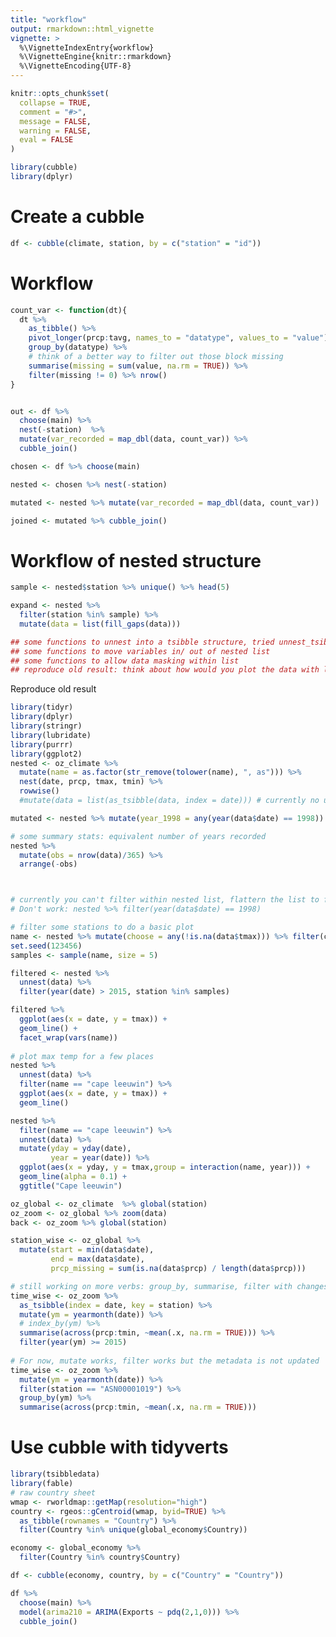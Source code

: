 ```yaml
---
title: "workflow"
output: rmarkdown::html_vignette
vignette: >
  %\VignetteIndexEntry{workflow}
  %\VignetteEngine{knitr::rmarkdown}
  %\VignetteEncoding{UTF-8}
---
```


```r
knitr::opts_chunk$set(
  collapse = TRUE,
  comment = "#>",
  message = FALSE, 
  warning = FALSE,
  eval = FALSE
)
```

```r
library(cubble)
library(dplyr)
```

# Create a cubble


```r
df <- cubble(climate, station, by = c("station" = "id"))
```

# Workflow

```r
count_var <- function(dt){
  dt %>% 
    as_tibble() %>% 
    pivot_longer(prcp:tavg, names_to = "datatype", values_to = "value") %>% 
    group_by(datatype) %>% 
    # think of a better way to filter out those block missing
    summarise(missing = sum(value, na.rm = TRUE)) %>% 
    filter(missing != 0) %>% nrow()
}


out <- df %>% 
  choose(main) %>% 
  nest(-station)  %>%
  mutate(var_recorded = map_dbl(data, count_var)) %>% 
  cubble_join()

chosen <- df %>% choose(main) 

nested <- chosen %>% nest(-station)  

mutated <- nested %>% mutate(var_recorded = map_dbl(data, count_var)) 

joined <- mutated %>% cubble_join()
```

# Workflow of nested structure

```r
sample <- nested$station %>% unique() %>% head(5)

expand <- nested %>% 
  filter(station %in% sample) %>% 
  mutate(data = list(fill_gaps(data)))

## some functions to unnest into a tsibble structure, tried unnest_tsibble/ unnest
## some functions to move variables in/ out of nested list
## some functions to allow data masking within list
## reproduce old result: think about how would you plot the data with list-column structure


```

Reproduce old result

```r
library(tidyr)
library(dplyr)
library(stringr)
library(lubridate)
library(purrr)
library(ggplot2)
nested <- oz_climate %>%
  mutate(name = as.factor(str_remove(tolower(name), ", as"))) %>% 
  nest(date, prcp, tmax, tmin) %>% 
  rowwise() 
  #mutate(data = list(as_tsibble(data, index = date))) # currently no unnest method works for tsibble

mutated <- nested %>% mutate(year_1998 = any(year(data$date) == 1998))

# some summary stats: equivalent number of years recorded
nested %>% 
  mutate(obs = nrow(data)/365) %>% 
  arrange(-obs)



# currently you can't filter within nested list, flattern the list to filter for now
# Don't work: nested %>% filter(year(data$date) == 1998)

# filter some stations to do a basic plot
name <- nested %>% mutate(choose = any(!is.na(data$tmax))) %>% filter(choose) %>% pull(station)
set.seed(123456)
samples <- sample(name, size = 5)

filtered <- nested %>% 
  unnest(data) %>% 
  filter(year(date) > 2015, station %in% samples)

filtered %>% 
  ggplot(aes(x = date, y = tmax)) + 
  geom_line() + 
  facet_wrap(vars(name))
  
# plot max temp for a few places
nested %>% 
  unnest(data) %>% 
  filter(name == "cape leeuwin") %>% 
  ggplot(aes(x = date, y = tmax)) + 
  geom_line()

nested %>% 
  filter(name == "cape leeuwin") %>% 
  unnest(data) %>% 
  mutate(yday = yday(date),
         year = year(date)) %>% 
  ggplot(aes(x = yday, y = tmax,group = interaction(name, year))) + 
  geom_line(alpha = 0.1) + 
  ggtitle("Cape leeuwin")
```


```r
oz_global <- oz_climate  %>% global(station)
oz_zoom <- oz_global %>% zoom(data)
back <- oz_zoom %>% global(station)

station_wise <- oz_global %>% 
  mutate(start = min(data$date),
         end = max(data$date), 
         prcp_missing = sum(is.na(data$prcp) / length(data$prcp)))

# still working on more verbs: group_by, summarise, filter with changes on key, so that the following code would run
time_wise <- oz_zoom %>% 
  as_tsibble(index = date, key = station) %>% 
  mutate(ym = yearmonth(date)) %>% 
  # index_by(ym) %>% 
  summarise(across(prcp:tmin, ~mean(.x, na.rm = TRUE))) %>% 
  filter(year(ym) >= 2015)
  
# For now, mutate works, filter works but the metadata is not updated
time_wise <- oz_zoom %>% 
  mutate(ym = yearmonth(date)) %>% 
  filter(station == "ASN00001019") %>%
  group_by(ym) %>% 
  summarise(across(prcp:tmin, ~mean(.x, na.rm = TRUE)))  
```




# Use cubble with tidyverts

```r
library(tsibbledata)
library(fable)
# raw country sheet
wmap <- rworldmap::getMap(resolution="high")
country <- rgeos::gCentroid(wmap, byid=TRUE) %>% 
  as_tibble(rownames = "Country") %>% 
  filter(Country %in% unique(global_economy$Country))

economy <- global_economy %>%
  filter(Country %in% country$Country)

df <- cubble(economy, country, by = c("Country" = "Country"))

df %>% 
  choose(main) %>% 
  model(arima210 = ARIMA(Exports ~ pdq(2,1,0))) %>% 
  cubble_join()

```

